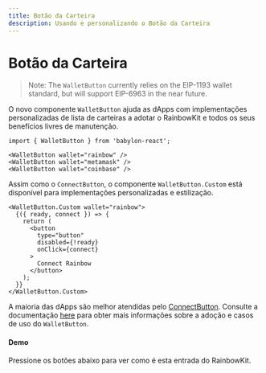 ```yaml
---
title: Botão da Carteira
description: Usando e personalizando o Botão da Carteira
---
```


# Botão da Carteira

> Note: The `WalletButton` currently relies on the EIP-1193 wallet standard, but will support EIP-6963 in the near future.

O novo componente `WalletButton` ajuda as dApps com implementações personalizadas de lista de carteiras a adotar o RainbowKit e todos os seus benefícios livres de manutenção.

```tsx
import { WalletButton } from 'babylon-react';

<WalletButton wallet="rainbow" />
<WalletButton wallet="metamask" />
<WalletButton wallet="coinbase" />
```

Assim como o `ConnectButton`, o componente `WalletButton.Custom` está disponível para implementações personalizadas e estilização.

```tsx
<WalletButton.Custom wallet="rainbow">
  {({ ready, connect }) => {
    return (
      <button
        type="button"
        disabled={!ready}
        onClick={connect}
      >
        Connect Rainbow
      </button>
    );
  }}
</WalletButton.Custom>
```

A maioria das dApps são melhor atendidas pelo [ConnectButton](https://www.rainbowkit.com/docs/connect-button). Consulte a documentação [here](https://www.rainbowkit.com/docs/wallet-button) para obter mais informações sobre a adoção e casos de uso do `WalletButton`.

#### Demo

Pressione os botões abaixo para ver como é esta entrada do RainbowKit.

<WalletButtonDemo />
